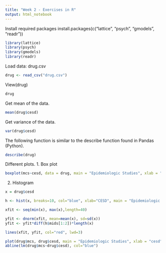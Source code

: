 ```yaml
---
title: "Week 2 - Exercises in R"
output: html_notebook
---
```

Install required packages
install.packages(c("lattice", "psych", "gmodels", "readr"))
```r
library(lattice)
library(psych)
library(gmodels)
library(readr)
```
Load data: drug.csv
```r
drug <- read_csv("drug.csv")
```
View(drug)
```r
drug
```

Get mean of the data.

```r
mean(drug$cesd)
```

Get variance of the data.

```r
var(drug$cesd)
```

The following function is similar to the describe function found in Pandas (Python).

```r
describe(drug)
```

Different plots.
1. Box plot
```r
boxplot(mcs~cesd, data = drug, main = "Epidemiologic Studies", xlab = "cesd")
```

2. Histogram
```r
x = drug$cesd

h <- hist(x, breaks=10, col="blue", xlab="CESD", main = "Epidemiologic Studies")

xfit <- seq(min(x), max(x),length=40)

yfit <- dnorm(xfit, mean=mean(x), sd=sd(x))
yfit <- yfit*diff(h$mids[1:2])*length(x)

lines(xfit, yfit, col="red", lwd=3)
```

```r
plot(drug$mcs, drug$cesd, main = "Epidemiologic Studies", xlab = "cesd")
abline(lm(drug$mcs~drug$cesd), col="blue")
```
